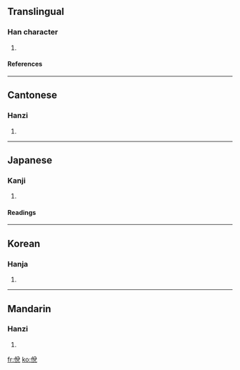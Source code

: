 ==Translingual==
===Han character===
{{Han char|rad=人|as=07|sn=9|four=2821<sub>6</sub>|canj=人金口山 (OCRU)}}
# {{defn|Han|sort=人07}}
====References====
{{Han ref|kx=0103.260|dkj=00653|dj=0219.050|hdz=10166.020|uh=4FBB|ud=20411|bh=CDE7|bd=52711}}
----
==Cantonese==
===Hanzi===
{{yue-hanzi|jyut=|y=tyut3}}
# {{defn|Cantonese}}
----
==Japanese==
===Kanji===
{{ja-kanji|grade=|rs=人07}}
# {{defn|Japanese}} 
====Readings====
{{ja-readings|on=[[たつ]] (tatsu), [[たち]] (tachi), [[たい]] (tai), [[て]] (te)|kun=[[かなふ]] (kanafu), [[よい]] (yoi), [[てがる]] (tegaru), [[たやすい]] (tayasui), [[かるい]] (karui)}}
----
==Korean==
===Hanja===
{{ko-hanja|hangeul=탈|rv=tal|mr=t'al}}
# {{defn|Korean}}
----
==Mandarin==
===Hanzi===
{{cmn-hanzi|pin=[[tuō]] (tuo1)|wg=t'o<sup>1</sup>}}
# {{defn|Mandarin}}

[[fr:侻]]
[[ko:侻]]